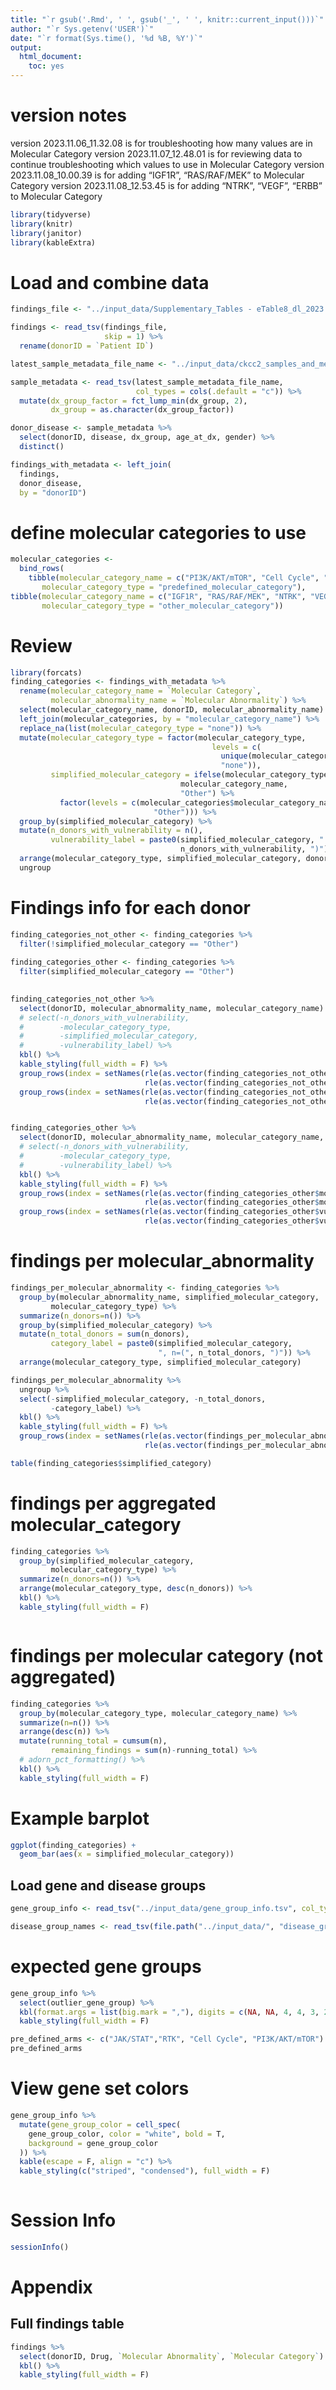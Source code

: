 ```yaml
---
title: "`r gsub('.Rmd', ' ', gsub('_', ' ', knitr::current_input()))`"
author: "`r Sys.getenv('USER')`"
date: "`r format(Sys.time(), '%d %B, %Y')`"
output:
  html_document:
    toc: yes
---
```

  
# version notes

version 2023.11.06_11.32.08 is for troubleshooting how many values are in Molecular Category
version 2023.11.07_12.48.01 is for reviewing data to continue troubleshooting which values to use in Molecular Category
version 2023.11.08_10.00.39 is for adding "IGF1R", "RAS/RAF/MEK" to Molecular Category
version 2023.11.08_12.53.45 is for adding "NTRK", "VEGF", "ERBB" to Molecular Category

```r

library(tidyverse)
library(knitr)
library(janitor)
library(kableExtra)
```


# Load and combine data
```r


findings_file <- "../input_data/Supplementary_Tables - eTable8_dl_2023.11.06_11.03.03.tsv"

findings <- read_tsv(findings_file,
                     skip = 1) %>%
  rename(donorID = `Patient ID`)

```


```r

latest_sample_metadata_file_name <- "../input_data/ckcc2_samples_and_metadata_from_redcap_2023.10.24_13.26.34.tsv"

sample_metadata <- read_tsv(latest_sample_metadata_file_name,
                            col_types = cols(.default = "c")) %>%
  mutate(dx_group_factor = fct_lump_min(dx_group, 2),
         dx_group = as.character(dx_group_factor))

donor_disease <- sample_metadata %>%
  select(donorID, disease, dx_group, age_at_dx, gender) %>%
  distinct() 

```




```r

findings_with_metadata <- left_join(
  findings,
  donor_disease,
  by = "donorID")

```

# define molecular categories to use
```r

molecular_categories <- 
  bind_rows(
    tibble(molecular_category_name = c("PI3K/AKT/mTOR", "Cell Cycle", "RTK", "JAK/STAT"),
       molecular_category_type = "predefined_molecular_category"),
tibble(molecular_category_name = c("IGF1R", "RAS/RAF/MEK", "NTRK", "VEGF", "ERBB"),
       molecular_category_type = "other_molecular_category"))

```


# Review 
```r


library(forcats)
finding_categories <- findings_with_metadata %>%
  rename(molecular_category_name = `Molecular Category`,
         molecular_abnormality_name = `Molecular Abnormality`) %>%
  select(molecular_category_name, donorID, molecular_abnormality_name) %>%
  left_join(molecular_categories, by = "molecular_category_name") %>%
  replace_na(list(molecular_category_type = "none")) %>%
  mutate(molecular_category_type = factor(molecular_category_type, 
                                             levels = c(
                                               unique(molecular_categories$molecular_category_type),
                                               "none")),
         simplified_molecular_category = ifelse(molecular_category_type != "none",
                                      molecular_category_name,
                                      "Other") %>%
           factor(levels = c(molecular_categories$molecular_category_name,
                                "Other"))) %>%
  group_by(simplified_molecular_category) %>%
  mutate(n_donors_with_vulnerability = n(),
         vulnerability_label = paste0(simplified_molecular_category, " (n=", 
                                      n_donors_with_vulnerability, ")")) %>%
  arrange(molecular_category_type, simplified_molecular_category, donorID) %>%
  ungroup

```

# Findings info for each donor
```r

finding_categories_not_other <- finding_categories %>%
  filter(!simplified_molecular_category == "Other")
  
finding_categories_other <- finding_categories %>%
  filter(simplified_molecular_category == "Other")
  

finding_categories_not_other %>%
  select(donorID, molecular_abnormality_name, molecular_category_name) %>%
  # select(-n_donors_with_vulnerability,
  #        -molecular_category_type,
  #        -simplified_molecular_category, 
  #        -vulnerability_label) %>%
  kbl() %>%
  kable_styling(full_width = F) %>% 
  group_rows(index = setNames(rle(as.vector(finding_categories_not_other$molecular_category_type))[[1]],
                              rle(as.vector(finding_categories_not_other$molecular_category_type))[[2]])) %>% 
  group_rows(index = setNames(rle(as.vector(finding_categories_not_other$vulnerability_label))[[1]],
                              rle(as.vector(finding_categories_not_other$vulnerability_label))[[2]]))


finding_categories_other %>%
  select(donorID, molecular_abnormality_name, molecular_category_name, simplified_molecular_category) %>%
  # select(-n_donors_with_vulnerability,
  #        -molecular_category_type,
  #        -vulnerability_label) %>%
  kbl() %>%
  kable_styling(full_width = F) %>% 
  group_rows(index = setNames(rle(as.vector(finding_categories_other$molecular_category_type))[[1]],
                              rle(as.vector(finding_categories_other$molecular_category_type))[[2]]))%>% 
  group_rows(index = setNames(rle(as.vector(finding_categories_other$vulnerability_label))[[1]],
                              rle(as.vector(finding_categories_other$vulnerability_label))[[2]]))


```

# findings per molecular_abnormality
```r

findings_per_molecular_abnormality <- finding_categories %>%
  group_by(molecular_abnormality_name, simplified_molecular_category,
         molecular_category_type) %>%
  summarize(n_donors=n()) %>%
  group_by(simplified_molecular_category) %>%
  mutate(n_total_donors = sum(n_donors),
         category_label = paste0(simplified_molecular_category, 
                                 ", n=(", n_total_donors, ")")) %>%
  arrange(molecular_category_type, simplified_molecular_category) 

findings_per_molecular_abnormality %>%
  ungroup %>%
  select(-simplified_molecular_category, -n_total_donors, 
         -category_label) %>%
  kbl() %>%
  kable_styling(full_width = F) %>% 
  group_rows(index = setNames(rle(as.vector(findings_per_molecular_abnormality$category_label))[[1]],
                              rle(as.vector(findings_per_molecular_abnormality$category_label))[[2]]))

table(finding_categories$simplified_category)


```

# findings per aggregated molecular_category
```r

finding_categories %>%
  group_by(simplified_molecular_category,
         molecular_category_type) %>%
  summarize(n_donors=n()) %>%
  arrange(molecular_category_type, desc(n_donors)) %>%
  kbl() %>%
  kable_styling(full_width = F)



```

# findings per molecular category (not aggregated)
```r

   
finding_categories %>%
  group_by(molecular_category_type, molecular_category_name) %>%
  summarize(n=n()) %>%
  arrange(desc(n)) %>%
  mutate(running_total = cumsum(n),
         remaining_findings = sum(n)-running_total) %>%
  # adorn_pct_formatting() %>%
  kbl() %>%
  kable_styling(full_width = F)

```

# Example barplot
```r
ggplot(finding_categories) +
  geom_bar(aes(x = simplified_molecular_category))
```


## Load gene and disease groups 
```r

gene_group_info <- read_tsv("../input_data/gene_group_info.tsv", col_types = cols(.default = "c"))

disease_group_names <- read_tsv(file.path("../input_data/", "disease_group_info.tsv"), col_types = cols(.default = "c"))

```
# expected gene groups
```r

gene_group_info %>%
  select(outlier_gene_group) %>% 
  kbl(format.args = list(big.mark = ","), digits = c(NA, NA, 4, 4, 3, 2)) %>%
  kable_styling(full_width = F)

```

```r
pre_defined_arms <- c("JAK/STAT","RTK", "Cell Cycle", "PI3K/AKT/mTOR")
pre_defined_arms
```



# View gene set colors
```r

gene_group_info %>%
  mutate(gene_group_color = cell_spec(
    gene_group_color, color = "white", bold = T,
    background = gene_group_color
  )) %>%
  kable(escape = F, align = "c") %>%
  kable_styling(c("striped", "condensed"), full_width = F)
  

```

# Session Info
```r
sessionInfo()
```

# Appendix

## Full findings table
```r

findings %>%
  select(donorID, Drug, `Molecular Abnormality`, `Molecular Category`) %>%
  kbl() %>%
  kable_styling(full_width = F)
```

